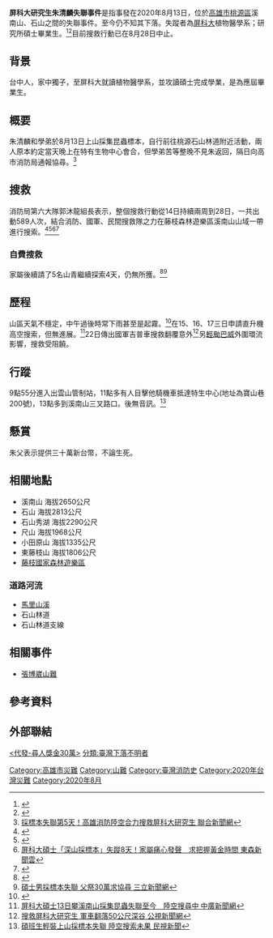 '''屏科大研究生朱清麟失聯事件'''是指事發在2020年8月13日，位於[[高雄市|高雄市]][[桃源區|桃源區]]溪南山、石山之間的失聯事件。至今仍不知其下落。失蹤者為[[屏科大|屏科大]]植物醫學系；研究所碩士畢業生。<ref>{{Cite web |url=https://www.businesstoday.com.tw/article/category/80392/post/202009110018/%E5%B1%8F%E7%A7%91%E5%A4%A7%E7%A0%94%E7%A9%B6%E7%94%9F%E5%A4%B1%E8%81%AF29%E5%A4%A9%EF%BC%8C%E5%AE%98%E6%B0%91%E5%90%88%E5%8A%9B%E5%B0%8B%E6%89%BE%E6%9C%AA%E6%9E%9C%E2%80%A6%E7%88%B6%E6%82%B2%E7%97%9B%E3%80%8C%E4%B8%8D%E8%AB%96%E7%94%9F%E6%AD%BB%EF%BC%8C%E6%9C%9B%E6%88%90%E5%85%A8%E4%B8%80%E5%80%8B%E7%88%B6%E8%A6%AA%E7%9A%84%E5%BF%83%E9%A1%98%E3%80%8D |title=屏科大研究生失聯29天，官民合力尋找未果…父悲痛「不論生死，望成全一個父親的心願」 今周刊 |access-date=2020-09-16 |archive-date=2020-10-13 |archive-url=https://web.archive.org/web/20201013211739/https://www.businesstoday.com.tw/article/category/80392/post/202009110018/%E5%B1%8F%E7%A7%91%E5%A4%A7%E7%A0%94%E7%A9%B6%E7%94%9F%E5%A4%B1%E8%81%AF29%E5%A4%A9%EF%BC%8C%E5%AE%98%E6%B0%91%E5%90%88%E5%8A%9B%E5%B0%8B%E6%89%BE%E6%9C%AA%E6%9E%9C%E2%80%A6%E7%88%B6%E6%82%B2%E7%97%9B%E3%80%8C%E4%B8%8D%E8%AB%96%E7%94%9F%E6%AD%BB%EF%BC%8C%E6%9C%9B%E6%88%90%E5%85%A8%E4%B8%80%E5%80%8B%E7%88%B6%E8%A6%AA%E7%9A%84%E5%BF%83%E9%A1%98%E3%80%8D |dead-url=no }}</ref><ref>{{Cite web |url=https://news.ltn.com.tw/news/society/breakingnews/3281656 |title=屏科大碩士生山區採標本失聯23天 家屬懸賞30萬「不論生死盼再見一面」自由電子報 |access-date=2020-09-16 |archive-date=2021-02-23 |archive-url=https://web.archive.org/web/20210223200836/https://news.ltn.com.tw/news/society/breakingnews/3281656 |dead-url=no }}</ref>目前搜救行動已在8月28日中止。

==背景==
台中人，家中獨子，至屏科大就讀植物醫學系，並攻讀碩士完成學業，是為應屆畢業生。

==概要==
朱清麟和學弟於8月13日上山採集昆蟲標本，自行前往桃源石山林道附近活動，兩人原本約定當天晚上在特有生物中心會合，但學弟苦等整晚不見朱返回，隔日向高市消防局通報協尋。<ref>[https://udn.com/news/story/7320/4789825 採標本失聯第5天！高雄消防陸空合力搜救屏科大研究生 聯合新聞網]</ref>

==搜救==
消防局第六大隊郭沐龍組長表示，整個搜救行動從14日持續兩周到28日，一共出動589人次，結合消防、國軍、民間搜救隊之力在藤枝森林遊樂區溪南山山域一帶進行搜索。<ref>{{Cite web |url=https://www.ettoday.net/news/20200824/1791945.htm |title=快訊／屏科大研究生失聯11天！　國軍投入搜救「軍車驚墜50m深谷」 東森新聞雲 |accessdate=2020-09-16 |archive-date=2020-08-24 |archive-url=https://web.archive.org/web/20200824054015/https://www.ettoday.net/news/20200824/1791945.htm |dead-url=no }}</ref><ref>{{Cite web |url=https://www.ettoday.net/news/20200823/1791193.htm#ixzz6Vv5r3b3h |title=屏科大碩士入深山採標本失蹤第10天　山區大雨！7組60人地毯式搜救 東森新聞雲 |access-date=2020-09-16 |archive-date=2021-05-12 |archive-url=https://web.archive.org/web/20210512153734/https://www.ettoday.net/news/20200823/1791193.htm#ixzz6Vv5r3b3h |dead-url=no }}</ref><ref>[https://www.ettoday.net/news/20200821/1789764.htm 屏科大碩士「深山採標本」失蹤8天！家屬痛心發聲　求把握黃金時間 東森新聞雲]</ref><ref>{{Cite web |url=https://video.ltn.com.tw/article/t8OslqTSyE8/PLI7xntdRxhw2bVR8ud6xVz7VXiluQ9HTL |title=屏科大碩畢生山區失聯第7天 再動員39人持續搜尋 自由電子報 |accessdate=2020-09-16 |archive-date=2020-08-20 |archive-url=https://web.archive.org/web/20200820100031/https://video.ltn.com.tw/article/t8OslqTSyE8/PLI7xntdRxhw2bVR8ud6xVz7VXiluQ9HTL |dead-url=no }}</ref>
===自費搜救===
家屬後續請了5名山青繼續探索4天，仍無所獲。<ref>{{Cite web |url=https://news.tvbs.com.tw/local/1380360 |title=懸賞30萬！屏科碩士失聯逾20天　父求協尋 TVBS新聞網 |accessdate=2020-09-20 |archive-date=2020-10-03 |archive-url=https://web.archive.org/web/20201003201725/https://news.tvbs.com.tw/local/1380360 |dead-url=no }}</ref><ref>[https://tw.news.yahoo.com/%E7%A2%A9%E5%A3%AB%E7%94%B7%E6%8E%A1%E6%A8%99%E6%9C%AC%E5%A4%B1%E8%81%AF-%E7%88%B6%E7%A5%AD30%E8%90%AC%E6%B1%82%E5%8D%94%E5%B0%8B-115532682.html 碩士男採標本失聯 父祭30萬求協尋 三立新聞網]</ref>

==歷程==
山區天氣不穩定，中午過後時常下雨甚至是起霧。<ref>{{Cite web |url=https://www.chinatimes.com/realtimenews/20200821002541-260402?chdtv |title=屏科大碩士生失聯已8天 警消今改採「地毯式搜索」急尋 中時新聞網 |accessdate=2020-09-19 |archive-date=2020-08-23 |archive-url=https://web.archive.org/web/20200823213722/https://www.chinatimes.com/realtimenews/20200821002541-260402?chdtv |dead-url=no }}</ref>在15、16、17三日申請直升機高空搜索，但無進展。<ref>[https://www.bcc.com.tw/news_view.aspx?nid=4402225 屏科大碩士13日攀溪南山採集昆蟲失聯至今　陸空搜尋中 中廣新聞網]</ref>22日傳出國軍吉普車搜救翻覆意外<ref>[https://news.pts.org.tw/article/491649 搜救屏科大研究生 軍車翻落50公尺深谷 公視新聞網]</ref>另[[颱風巴威_(2020年)|輕颱巴威]]外圍環流影響，搜救受阻饒。

==行蹤==
9點55分進入出雲山管制站，11點多有人目擊他騎機車抵達特生中心(地址為寶山巷200號)，13點多到溪南山三叉路口。後無音訊。<ref>[https://tw.news.yahoo.com/%E7%A2%A9%E7%8F%AD%E7%94%9F%E8%BC%95%E8%A3%9D%E4%B8%8A%E5%B1%B1%E6%8E%A1%E6%A8%99%E6%9C%AC%E5%A4%B1%E8%81%AF-%E9%99%B8%E7%A9%BA%E6%90%9C%E7%B4%A2%E6%9C%AA%E6%9E%9C-042813721.html 碩班生輕裝上山採標本失聯 陸空搜索未果 民視新聞]</ref>

==懸賞==
朱父表示提供三十萬新台幣，不論生死。

==相關地點==
*溪南山 海拔2650公尺
*石山 海拔2813公尺
*石山秀湖 海拔2290公尺
*尺山 海拔1968公尺
*小田原山 海拔1335公尺
*東藤枝山 海拔1806公尺
*[[藤枝國家森林遊樂區|藤枝國家森林遊樂區]]
===道路河流===
*[[馬里山溪|馬里山溪]]
*石山林道
*石山林道支線

==相關事件==
*[[張博崴山難|張博崴山難]]

==參考資料==
{{reflist}}

==外部聯結==
[https://www.facebook.com/beetle.notes/posts/613621892634594 <代發-尋人獎金30萬>]
[[Category:高雄市災難|Category:高雄市災難]]
[[Category:山難|Category:山難]]
[[Category:臺灣消防史|Category:臺灣消防史]]
[[Category:2020年台灣災難|Category:2020年台灣災難]]
[[Category:2020年8月|Category:2020年8月]]
[[分類:臺灣下落不明者|分類:臺灣下落不明者]]